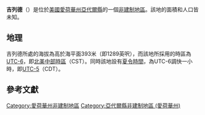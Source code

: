 {{noteTA
|G1=USState
|G2=地名
|G3=Unit
}}
{{Infobox settlement
|official_name            = 吉列德
|native_name = Gilead
|settlement_type          = [[非建制地區|非建制地區]]
|image_skyline            = 
|imagesize                = 
|image_map                = 
|mapsize                  = 
|pushpin_map              = USA Iowa
|pushpin_label            = 吉列德
|pushpin_label_position   = top
|pushpin_map_caption      = 吉列德在愛荷華州的位置
|subdivision_type         = [[世界政區索引|國家]]
|subdivision_type1        = [[美国州份|州份]]
|subdivision_type2        = [[愛荷華州行政区划|縣]]
|subdivision_name         = [[美国|美国]]
|subdivision_name1        = [[愛荷華州|愛荷華州]]
|subdivision_name2        = [[亞代爾縣_(愛荷華州)|亞代爾縣]]
|elevation_ft             = 1289
|elevation_m              = 393
|area_total_km2           = 
|area_total_sq_mi         = 
|area_land_km2            = 
|area_land_sq_mi          = 
|area_water_km2           = 
|area_water_sq_mi         = 
|population_as_of         = 2010
|population_footnotes     = 
|population_total         = 
|population_metro         = 
|population_density_km2   = auto
|population_density_sq_mi = auto
|timezone                 = [[北美中部时区|北美中部时区]]
|utc_offset               = -6
|coordinates              = {{coord|41|10|21|N|94|35|09|W|display=inline,title}}
| coor_pinpoint           = 
| coordinates_footnotes   = 
|timezone_DST             = CDT
|utc_offset_DST           = -5
|postal_code_type         = [[美國郵區編號|郵區編號]]
|postal_code              = 
|area_code                = {{link-en|电话区号641|Area code 641|641}}
|blank_name = [[地名信息系统|GNIS ID]]
|blank_info = 464246<ref name="GNIS">{{cite gnis|464246|Gilead}}</ref>
}}
'''吉列德'''（{{lang-en|Gilead}}）是位於[[美國|美國]][[愛荷華州|愛荷華州]][[亞代爾縣_(愛荷華州)|亞代爾縣]]的一個[[非建制地區|非建制地區]]。該地的面積和人口皆未知。

== 地理 ==
吉列德所處的海拔為高於海平面393米（即1289英呎），而該地所採用的時區為[[UTC-6|UTC-6]]，即[[北美中部時區|北美中部時區]]（CST）。同時該地設有[[夏令時間|夏令時間]]，為UTC-6調快一小時，即[[UTC-5|UTC-5]]（CDT）。

== 參考文獻 ==
{{reflist}}

{{亞代爾縣 (愛荷華州)}}

{{DEFAULTSORT:Gilead}}
[[Category:愛荷華州非建制地區|Category:愛荷華州非建制地區]]
[[Category:亞代爾縣非建制地區_(愛荷華州)|Category:亞代爾縣非建制地區 (愛荷華州)]]

{{Iowa-geo-stub}}